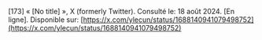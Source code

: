 \[173\]	« \[No title\] », X (formerly Twitter). Consulté le: 18 août 2024\. \[En ligne\]. Disponible sur: [https://x.com/ylecun/status/1688140941079498752](https://x.com/ylecun/status/1688140941079498752)
